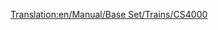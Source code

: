 [[Translation:en/Manual/Base Set/Trains/CS4000]]
{{fr/Manual/Base Set/Trains/Train|Nom=CS4000
|Image=[[File:en/Manual/Base Set/Trains/Cs4000.png]]
|Coût=26 953£ (53 906$)
|Vitesse=96 km/h (60 mph)
|Poids=150 t
|Puissance=4000 cv (2984 kW)
|Entretien=2 956£ (5 912$)
|Conception=1962
|Vie=20
|Capacité=N/A
|Description=
|Réalité=La CS4000 ressemble à la [http://en.wikipedia.org/wiki/Krauss-Maffei_ML_4000_C'C' Krauss-Maffei ML-4000] (en anglais). CS est l'abréviation pour Chris Sawyer.
}}